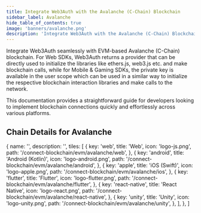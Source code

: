 ```yaml
---
title: Integrate Web3Auth with the Avalanche (C-Chain) Blockchain
sidebar_label: Avalanche
hide_table_of_contents: true
image: 'banners/avalanche.png'
description: 'Integrate Web3Auth with the Avalanche (C-Chain) Blockchain | Embedded Wallets'
---
```



<SEO
  title="Integrate Web3Auth with the Avalanche (C-Chain) Blockchain"
  description="Integrate Web3Auth with the Avalanche (C-Chain) Blockchain | Embedded Wallets"
  image="https://web3auth.io/docs/banners/avalanche.png"
  slug="/embedded-wallets/connect-blockchain/evm/avalanche"
/>

Integrate Web3Auth seamlessly with EVM-based Avalanche (C-Chain) blockchain. For Web SDKs, Web3Auth returns a provider that can be directly used to initialize the libraries like ethers.js, web3.js etc. and make blockchain calls, while for Mobile & Gaming SDKs, the private key is available in the user scope which can be used in a similar way to initialize the respective blockchain interaction libraries and make calls to the network.

This documentation provides a straightforward guide for developers looking to implement blockchain connections quickly and effortlessly across various platforms.

## Chain Details for Avalanche

<ChainDetailsAvalanche />

  {
    name: '',
    description: '',
    tiles: [
      {
        key: 'web',
        title: 'Web',
        icon: 'logo-js.png',
        path: '/connect-blockchain/evm/avalanche/web',
      },
      {
        key: 'android',
        title: 'Android (Kotlin)',
        icon: 'logo-android.png',
        path: '/connect-blockchain/evm/avalanche/android',
      },
      {
        key: 'apple',
        title: 'iOS (Swift)',
        icon: 'logo-apple.png',
        path: '/connect-blockchain/evm/avalanche/ios',
      },
      {
        key: 'flutter',
        title: 'Flutter',
        icon: 'logo-flutter.png',
        path: '/connect-blockchain/evm/avalanche/flutter',
      },
      {
        key: 'react-native',
        title: 'React Native',
        icon: 'logo-react.png',
        path: '/connect-blockchain/evm/avalanche/react-native',
      },
      {
        key: 'unity',
        title: 'Unity',
        icon: 'logo-unity.png',
        path: '/connect-blockchain/evm/avalanche/unity',
      },
    ],
  },
]

<Tiles tileGroups={Avalanche} />
